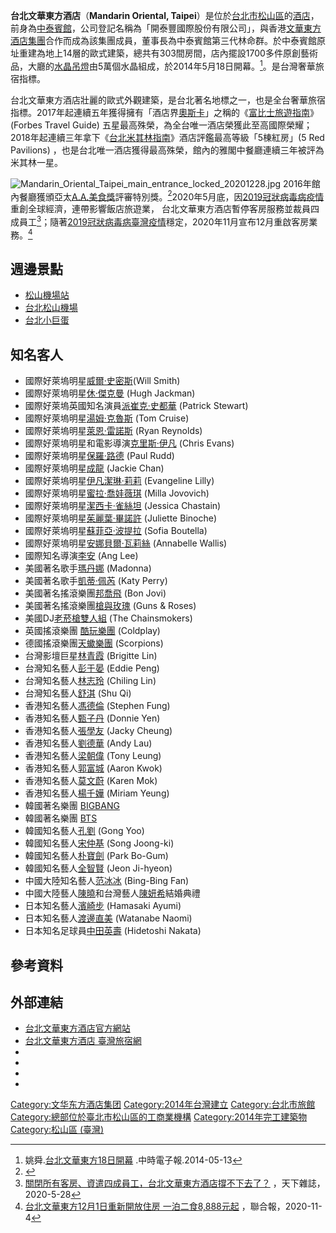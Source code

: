 {{Expert|time=2015-12-14T03:34:02+00:00}}
{{Infobox_Company
|company_name   = 台北文華東方酒店
|other_name     = 開泰豐國際股份有限公司
|company_name_en= Mandarin Oriental, Taipei
|company_logo   = 
|company_type   = [[旅館|旅館]]
|company_slogan = 
|predecessor    = [[中泰賓館|中泰賓館]]
|image          = Mandarin Oriental, Taipei 20171125.jpg
|local_code_name        = TW
|local_code        = 28202098
|foundation     = 2014年5月18日開幕（{{age in years and days|2014|5|18|age=no}}）
|location       = {{TWN}}[[台北市|台北市]][[松山區_(臺北市)|松山區]][[敦化北路|敦化北路]]158號
|key_people     = [[董事長|董事長]]：[[林命群|林命群]]
|industry       = 連鎖酒店
|products       = 酒店
|revenue        =
|num_employees  =
|capital         = [[新台幣|新台幣]]4,910,569,100元
|homepage       = [http://www.mandarinoriental.com.hk/taipei/ www.mandarinoriental.com.hk]
}}

'''台北文華東方酒店'''（'''Mandarin Oriental, Taipei'''）是位於[[台北市|台北市]][[松山區_(臺北市)|松山區]]的[[酒店|酒店]]，前身為[[中泰賓館|中泰賓館]]，公司登記名稱為「開泰豐國際股份有限公司」，與香港[[文華東方酒店集團|文華東方酒店集團]]合作而成為該集團成員，董事長為中泰賓館第三代林命群。於中泰賓館原址重建為地上14層的歐式建築，總共有303間房間，店內擺設1700多件原創藝術品，大廳的[[水晶吊燈|水晶吊燈]]由5萬個水晶組成，於2014年5月18日開幕。<ref>姚舜.[https://tw.news.yahoo.com/%E5%8F%B0%E5%8C%97%E6%96%87%E8%8F%AF%E6%9D%B1%E6%96%B9-18%E6%97%A5%E9%96%8B%E5%B9%95-220200963--finance.html 台北文華東方18日開幕] {{Wayback|url=https://tw.news.yahoo.com/%E5%8F%B0%E5%8C%97%E6%96%87%E8%8F%AF%E6%9D%B1%E6%96%B9-18%E6%97%A5%E9%96%8B%E5%B9%95-220200963--finance.html |date=20190605183618 }}.中時電子報.2014-05-13</ref>。是台灣奢華旅宿指標。

台北文華東方酒店壯麗的歐式外觀建築，是台北著名地標之一，也是全台奢華旅宿指標。2017年起連續五年獲得擁有「酒店界[[奧斯卡|奧斯卡]]」之稱的《[[富比士旅遊指南|富比士旅遊指南]]》(Forbes Travel Guide) 五星最高殊榮，為全台唯一酒店榮獲此至高國際榮耀；2018年起連續三年拿下《[[台北米其林指南|台北米其林指南]]》酒店評鑑最高等級「5棟紅房」(5 Red Pavilions) ，也是台北唯一酒店獲得最高殊榮，館內的雅閣中餐廳連續三年被評為米其林一星。

[[File:Mandarin_Oriental_Taipei_main_entrance_locked_20201228.jpg|thumb]]
2016年館內餐廳獲頒亞太[[A.A.美食獎|A.A.美食獎]]評審特別獎。<ref>{{Cite web|url=http://www.taiwanhot.net/?p=407618|title=荷蘭食安啟蒙 台灣十大飯店龍頭共創無添加安全飲食環境|last=張家豪|date=2016-12-27|accessdate=2018-12-28|work=台灣好新聞 TaiwanHot.net|language=zh-TW|archive-date=2020-04-30|archive-url=https://web.archive.org/web/20200430103407/http://www.taiwanhot.net/?p=407618|dead-url=no}}</ref>2020年5月底，因[[2019冠狀病毒病疫情|2019冠狀病毒病疫情]]重創全球經濟，連帶影響飯店旅遊業，
台北文華東方酒店暫停客房服務並裁員四成員工<ref>[https://www.cw.com.tw/amp/article/5100464 關閉所有客房、資遣四成員工，台北文華東方酒店撐不下去了？] {{Wayback|url=https://www.cw.com.tw/amp/article/5100464 |date=20200621123452 }}，天下雜誌，2020-5-28</ref>；隨著[[2019冠狀病毒病臺灣疫情|2019冠狀病毒病臺灣疫情]]穩定，2020年11月宣布12月重啟客房業務。<ref>[https://udn.com/news/story/7934/4987188 台北文華東方12月1日重新開放住房 一泊二食8,888元起] {{Wayback|url=https://udn.com/news/story/7934/4987188 |date=20210102033147 }}，聯合報，2020-11-4</ref>

==週邊景點==
*[[松山機場站|松山機場站]]
*[[台北松山機場|台北松山機場]]
*[[台北小巨蛋|台北小巨蛋]]

==知名客人==
* 國際好萊塢明星[[威爾·史密斯|威爾·史密斯]](Will Smith)
* 國際好萊塢明星[[休·傑克曼|休·傑克曼]] (Hugh Jackman)
* 國際好萊塢英國知名演員[[派崔克·史都華|派崔克·史都華]] (Patrick Stewart)
* 國際好萊塢明星[[湯姆·克魯斯|湯姆·克魯斯]] (Tom Cruise)
* 國際好萊塢明星[[萊恩·雷諾斯|萊恩·雷諾斯]] (Ryan Reynolds)
* 國際好萊塢明星和電影導演[[克里斯·伊凡|克里斯·伊凡]] (Chris Evans)
* 國際好萊塢明星[[保羅·路德|保羅·路德]] (Paul Rudd)
* 國際好萊塢明星[[成龍|成龍]] (Jackie Chan)
* 國際好萊塢明星[[伊凡潔琳·莉莉|伊凡潔琳·莉莉]] (Evangeline Lilly)
* 國際好萊塢明星[[蜜拉·喬娃薇琪|蜜拉·喬娃薇琪]] (Milla Jovovich)
* 國際好萊塢明星[[潔西卡·雀絲坦|潔西卡·雀絲坦]] (Jessica Chastain)
* 國際好萊塢明星[[茱麗葉·畢諾許|茱麗葉·畢諾許]] (Juliette Binoche)
* 國際好萊塢明星[[蘇菲亞·波提拉|蘇菲亞·波提拉]] (Sofia Boutella) 
* 國際好萊塢明星[[安娜貝爾·瓦莉絲|安娜貝爾·瓦莉絲]] (Annabelle Wallis)
* 國際知名導演[[李安|李安]] (Ang Lee)
* 美國著名歌手[[瑪丹娜|瑪丹娜]] (Madonna)
* 美國著名歌手[[凱蒂·佩芮|凱蒂·佩芮]] (Katy Perry) 
* 美國著名搖滾樂團[[邦喬飛|邦喬飛]] (Bon Jovi)
* 美國著名搖滾樂團[[槍與玫瑰|槍與玫瑰]] (Guns & Roses)
* 美國DJ[[老菸槍雙人組|老菸槍雙人組]] (The Chainsmokers)
* 英國搖滾樂團 [[酷玩樂團|酷玩樂團]] (Coldplay)
* 德國搖滾樂團[[天蠍樂團|天蠍樂團]] (Scorpions)
* 台灣影壇巨星[[林青霞|林青霞]] (Brigitte Lin) 
* 台灣知名藝人[[彭于晏|彭于晏]] (Eddie Peng)
* 台灣知名藝人[[林志玲|林志玲]] (Chiling Lin)
* 台灣知名藝人[[舒淇|舒淇]] (Shu Qi)
* 香港知名藝人[[馮德倫|馮德倫]] (Stephen Fung)
* 香港知名藝人[[甄子丹|甄子丹]] (Donnie Yen)
* 香港知名藝人[[張學友|張學友]] (Jacky Cheung)
* 香港知名藝人[[劉德華|劉德華]] (Andy Lau)
* 香港知名藝人[[梁朝偉|梁朝偉]] (Tony Leung)
* 香港知名藝人[[郭富城|郭富城]] (Aaron Kwok)
* 香港知名藝人[[莫文蔚|莫文蔚]] (Karen Mok)
* 香港知名藝人[[楊千嬅|楊千嬅]] (Miriam Yeung)
* 韓國著名樂團 [[BIGBANG|BIGBANG]]
* 韓國著名樂團 [[BTS|BTS]]
* 韓國知名藝人[[孔劉|孔劉]] (Gong Yoo) 
* 韓國知名藝人[[宋仲基|宋仲基]] (Song Joong-ki)
* 韓國知名藝人[[朴寶劍|朴寶劍]] (Park Bo-Gum) 	
* 韓國知名藝人[[全智賢|全智賢]] (Jeon Ji-hyeon) 
* 中國大陸知名藝人[[范冰冰|范冰冰]] (Bing-Bing Fan)
* 中國大陸藝人[[陳曉|陳曉]]和台灣藝人[[陳妍希|陳妍希]]結婚典禮
* 日本知名藝人[[濱崎步|濱崎步]] (Hamasaki Ayumi)
* 日本知名藝人[[渡邊直美|渡邊直美]] (Watanabe Naomi)
* 日本知名足球員[[中田英壽|中田英壽]] (Hidetoshi Nakata)

==參考資料==
{{reflist}}

==外部連結==
{{commons category|Mandarin Oriental, Taipei}}
* [http://www.mandarinoriental.com.hk/taipei/ 台北文華東方酒店官方網站] {{Wayback|url=http://www.mandarinoriental.com.hk/taipei/ |date=20180430023945 }}
* [https://taiwanstay.net.tw/room/19399 台北文華東方酒店  臺灣旅宿網] {{Wayback|url=https://taiwanstay.net.tw/room/19399 |date=20210423020253 }}
* {{facebook|MandarinOrientalTaipeiTaiwan|台北文華東方酒店}}
* {{twitter|MO_TPE|台北文華東方酒店}}
* {{instagram|mo_tpe|台北文華東方酒店}}
* {{youtube|channel=UCdQhCRpIq4jbCL3d6SR6SyQ|台北文華東方酒店}}

{{怡和洋行}}
{{DEFAULTSORT:Mandarin}}
[[Category:文华东方酒店集团|Category:文华东方酒店集团]]
[[Category:2014年台灣建立|Category:2014年台灣建立]]
[[Category:台北市旅館|Category:台北市旅館]]
[[Category:總部位於臺北市松山區的工商業機構|Category:總部位於臺北市松山區的工商業機構]]
[[Category:2014年完工建築物|Category:2014年完工建築物]]
[[Category:松山區_(臺灣)|Category:松山區 (臺灣)]]